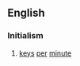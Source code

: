 ==English==

===Initialism===
{{infl|en|initialism}}
#{{computing|typing|data entry}} [[keys]] [[per]] [[minute]]